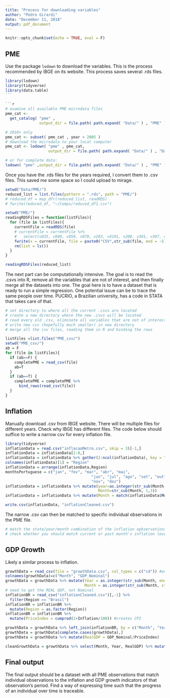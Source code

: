 ```yaml
---
title: "Process for downloading variables"
author: "Pedro Girardi"
date: "December 11, 2018"
output: pdf_document
---
```


```r
knitr::opts_chunk$set(echo = TRUE, eval = F)
```

## PME

Use the package `lodown` to download the variables. This is the process recommended by IBGE on its website. This process saves several .rds files. 

````r
library(lodown)
library(tidyverse)
library(data.table)
```

```r
# examine all available PME microdata files
pme_cat <-
  get_catalog( "pme" ,
               output_dir = file.path( path.expand( "Data/" ) , "PME" ) )

# 2010+ only
pme_cat <- subset( pme_cat , year < 2005 )
# download the microdata to your local computer
pme_cat <- lodown( "pme" , pme_cat, 
                   output_dir = file.path( path.expand( "Data/" ) , "Data/PME" ))

# or for complete data:
lodown( "pme" ,output_dir = file.path( path.expand( "Data/" ) , "PME" ) )
````


Once you have the .rds files for the years required, I convert them to .csv files. This saved me some space so I could upload to mirage. 

````r
setwd("Data/PME/")
reduced_list = list.files(pattern = ".rds", path = "PME/")
# reduced_df = map_dfr(reduced_list, readRDS)
# fwrite(reduced_df, "~/Comps/reduced_df1.csv")
````

```r
setwd("PME/")
readingRDSFiles = function(listFiles){
  for (file in listFiles){
    currentFile = readRDS(file)
    # currentFile = currentFile %>% 
    #   select(v035, v040, v050, v070, v203, v4191, v208, v301, v307, v234)
    fwrite(x = currentFile, file = paste0("CSV",str_sub(file, end = -5), ".csv"))
    rm(list = ls())
  }
}

readingRDSFiles(reduced_list)
```

The next part can be computationally intensive. The goal is to read the .csvs into R, remove all the variables that are not of interest, and then finally merge all the datasets into one. The goal here is to have a dataset that is ready to run a simple regression. One potential issue can be to trace the same people over time. PUCRIO, a Brazilian university, has a code in STATA that takes care of that. 

````r
# set directory to where all the current .csvs are located
# create a new directory where the new .csvs will be located
# read every old .csv, eliminate all variables that are not of interest
# write new csv (hopefully much smaller) in new directory 
# merge all the csv files, reading them in R and binding the rows

listFiles =list.files("PME_csv/")
setwd("PME_csv/")
ab = F
for (file in listFiles){
  if (ab==F) {
    completePME = read_csv(file)
    ab=T
  }
  if (ab==T) {
    completePME = completePME %>%
      bind_rows(read_csv(file))
  }
}
````

## Inflation

Manually download .csv from IBGE website. There will be multiple files for different years. Check why IBGE has different files. The code below should suffice to write a narrow csv for every inflation file. 

````r
library(tidyverse)
inflationData = read.csv("inflacaoMetro.csv", skip = 3)[-1,]
inflationData = inflationData[1:8,]
inflationData = inflationData %>% gather(2:ncol(inflationData), key = "Month", value = "Inflation")
colnames(inflationData)[1] = "Region"
inflationData = arrange(inflationData,Region)
monthsPortuguese = c("jan", "fev", "mar", "abr", "mai",
                                      "jun", "jul", "ago", "set", "out",
                                      "nov", "dez")
inflationData = inflationData %>% mutate(year=as.integer(str_sub(Month, -4,-1)),
                                         Month=str_sub(Month, 1,3))
inflationData = inflationData %>% mutate(Month = match(inflationData$Month, monthsPortuguese))

write.csv(inflationData, "inflationCleaned.csv")
````

The narrow .csv can then be matched to specific individual observations in the PME file.

````r
# match the state/year/month combination of the inflation opbservations to the state/year/month of individuals in the PME dataset
# check whether you should match current or past month's inflation levels (probably past as one does not know their month's income during that month, so they will give past month's income?)
````

## GDP Growth

Likely a similar process to inflation.

````r
growthData = read_csv(file = "growthData.csv", col_types = c("cd")) #avoids issue with month .10 and .1 by making them a character
colnames(growthData)=c("Month", "GDP_Nominal")
growthData = growthData %>% mutate(Year = as.integer(str_sub(Month, end = 4)),
                                   Month = as.integer(str_sub(Month, start = 6)))
# need to get the REAL GDP, not Nominal
inflationBR = read_csv("inflationCleaned.csv")[,-1] %>% 
  filter(Region == "Brasil")
inflationBR = inflationBR %>%
  mutate(Region = as.factor(Region))
inflationBR = inflationBR %>% 
  mutate(PriceIndex = cumprod(1+Inflation/100)) #creates CPI

growthData = growthData %>% left_join(inflationBR, by = c("Month", "Year" = "year"))
growthData = growthData[complete.cases(growthData),] 
growthData = growthData %>% mutate(RealGDP = GDP_Nominal/PriceIndex)

cleanGrowthData = growthData %>% select(Month, Year, RealGDP) %>% mutate(ChangeInGDP = RealGDP-lag(RealGDP))
````

## Final output

The final output should be a dataset with all PME observations that match individual observations to the inflation and GDP growth indicators of that observation's period. Find a way of expressing time such that the progress of an individual over time is traceable. 

